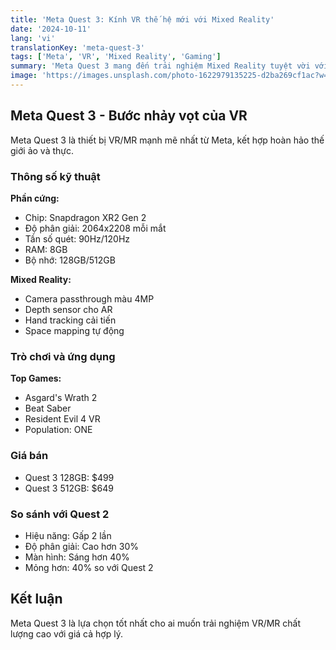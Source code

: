 ```yaml
---
title: 'Meta Quest 3: Kính VR thế hệ mới với Mixed Reality'
date: '2024-10-11'
lang: 'vi'
translationKey: 'meta-quest-3'
tags: ['Meta', 'VR', 'Mixed Reality', 'Gaming']
summary: 'Meta Quest 3 mang đến trải nghiệm Mixed Reality tuyệt vời với độ phân giải 4K+ và hiệu năng gấp đôi Quest 2.'
image: 'https://images.unsplash.com/photo-1622979135225-d2ba269cf1ac?w=800&h=600&fit=crop'
---
```


## Meta Quest 3 - Bước nhảy vọt của VR

Meta Quest 3 là thiết bị VR/MR mạnh mẽ nhất từ Meta, kết hợp hoàn hảo thế giới ảo và thực.

### Thông số kỹ thuật

**Phần cứng:**

- Chip: Snapdragon XR2 Gen 2
- Độ phân giải: 2064x2208 mỗi mắt
- Tần số quét: 90Hz/120Hz
- RAM: 8GB
- Bộ nhớ: 128GB/512GB

**Mixed Reality:**

- Camera passthrough màu 4MP
- Depth sensor cho AR
- Hand tracking cải tiến
- Space mapping tự động

### Trò chơi và ứng dụng

**Top Games:**

- Asgard's Wrath 2
- Beat Saber
- Resident Evil 4 VR
- Population: ONE

### Giá bán

- Quest 3 128GB: $499
- Quest 3 512GB: $649

### So sánh với Quest 2

- Hiệu năng: Gấp 2 lần
- Độ phân giải: Cao hơn 30%
- Màn hình: Sáng hơn 40%
- Mỏng hơn: 40% so với Quest 2

## Kết luận

Meta Quest 3 là lựa chọn tốt nhất cho ai muốn trải nghiệm VR/MR chất lượng cao với giá cả hợp lý.

